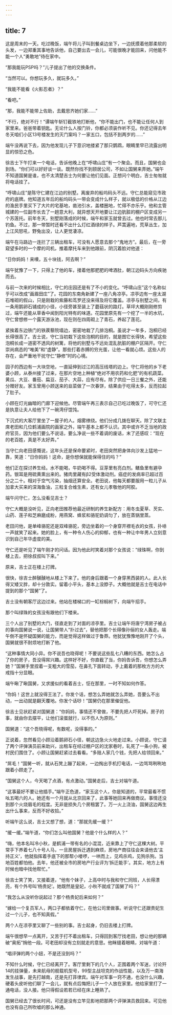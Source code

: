 ```yaml
---
---
---
```

title: 7
---




这是周末的一天。吃过晚饭，端午将儿子叫到餐桌边坐下，一边抚摸着他那柔软的头发，一边郑重其事地告诉他，自己要出去一会儿，可能很晚才能回来，问他能不能一个人“勇敢地”待在家中。

“那我能玩PSP吗？”儿子提出了他的交换条件。

“当然可以。你想玩多久，就玩多久。”

“我能不能看《火影忍者》？”

“看吧。”

“那，我能不能带上佐助，去戴思齐她们家……”

“不行，绝对不行！”谭端午斩钉截铁地打断他，“你不能出门，也不能让任何人到家里来。爸爸带着钥匙。无论什么人按门铃，你都必须装作听不见。你还记得去年冬天咱们小区13号楼发生的灭门案吗？一家五口，包括不到两岁的……”

端午没再说下去，因为他发现儿子下意识地搂紧了那只鹦鹉，眼睛里早已流露出明显的惊恐之色。

徐吉士下午打来一个电话，告诉他晚上在“呼啸山庄”有一个聚会。而且，国舅也会到场。“你们可以好好谈一谈。既然你找不到颐居公司，不如让国舅来弄她。”端午不知道国舅是谁，也不太清楚吉士为何要让他们见面。正想问个明白，吉士匆匆就将电话挂了。

“呼啸山庄”是陈守仁建在江边的别墅。离废弃的船坞码头不远。守仁总能窥见市政府的底牌。他知道五年后的船坞码头一带会变成什么样子，就以极低的价格从江边的渔民手里买下了大片的宅基地，凿池引水，盖楼圈地，忙得不亦乐乎。他和主管城建的一位副市长去了一趟意大利，就异想天开地要让江边肮脏的棚户区变成另一个苏莲托。前年冬天，别墅刚落成的时候，端午和家玉就曾去过。他也时常去那儿钓鱼。不过，那一带暂时还看不出什么灯红酒绿的样子。芦蒿遍地，荒草丛生，加上江风怒吼，野兔出没，让人更觉凄凉。

端午在马路边一连拦了三辆出租车，可没有人愿意去那个“鬼地方”。最后，在一旁窥望多时的一个摩的司机，推着摩托车来到他跟前，阴沉着脸对他道：

“日你妈妈！来噢，五十块钱，阿去啊？”

端午犹豫了一下，只得上了他的车，搂着他那肥肥的啤酒肚，朝江边码头方向疾驰而去。

与前一次来的时候相比，守仁的庄园还是有了不小的变化。“呼啸山庄”这个名称似乎可以改成“画眉田庄”了。花园的东南角新建了一座八角凉亭。凉亭边有一座太湖石堆砌的假山，只是刚栽的紫藤和茑罗还没来得及将它覆盖。凉亭与别墅之间，有一条用鹅卵石铺成的小径，小径旁甚至装上了蘑菇状的路灯。草坪大概刚刚修剪过，端午还能从草香中闻到阳光特有的味道。花园里原先有一个挖了一半的水坑，守仁曾想修一个露天游泳池，现在则在四周砌上了青石，养起了莲花。

紧挨着东边铁门的铁蒺藜院墙边，密密地栽了几排泡桐。虽说才一年多，泡桐已经长得很高了。吉士说，守仁当初栽下这些泡桐的目的，就是图它长得快，希望这些泡桐长成一道密不透风的树篱，将他的别墅与不远处混乱肮脏的棚户区隔开。守仁崇尚病态的“唯美”和“虚静”。那些打着赤膊的穷光蛋，让他一看就心烦。这些人的存在，会严重地干扰守仁“静修”时的心境。

园子的西边有一大块空地，一直延伸到过江的高压线塔的边上。守仁将他的乡下老婆小顾，从泰州接了过来，在那片空地上种植“绝对不用农药和化肥”的有机蔬菜。黄瓜、大豆、番茄、扁豆、茄子、大蒜，应有尽有。除了供应一日三餐之外，还能分赠好友。家玉曾用小顾送来的韭菜做了一次春饼，结果由于吃得太多，反而拉起了肚子。

小顾在灯光幽暗的门廊下迎候他。尽管端午再三表示自己已吃过晚饭了，可守仁还是执意让夫人给他下了一碗湾仔馄饨。

下沉式的大客厅里坐了一屋子的人。烟雾缭绕。他们分成几拨在聊天。除了文联主席老田和几位鹤浦画院的画家之外，端午基本上都不认识。其中或许不乏当地的政府官员，因为他们要么不说话，要么净说一些不着调的废话，末了还感叹：“现在的老百姓，真是不太好弄。”

当守仁向老田感慨说，这年头还是保命要紧时，老田突然把身体向沙发上猛地一靠，笑道：“日你妈妈！这命，是你想保就能保得住的吗？”

他们正在探讨养生经。水不能喝，牛奶喝不得。豆芽里有亮白剂。鳝鱼里有避孕药。银耳是用硫黄熏出来的。猪肉里藏有β2受体激动剂。癌症的发病率已超过百分之二十。相对于空气污染，抽烟还算安全。老田说，他每天都要服用一粒儿子从加拿大买来的深海鱼油，三粒复合维生素，还有女儿孝敬他的阿胶。

端午问守仁，怎么没看见吉士？

守仁大概是没听见，正向老田推荐他最近研制的养生新配方：用冬虫夏草、芡实、山药、莲子和芝麻磨成粉，用燕窝、蜂浆和骆驼奶调匀了，放在蒸锅里蒸。

老田问他，是单峰骆驼还是双峰骆驼，旁边坐着的一个身穿开襟毛衣的女孩，扑哧一声就笑了起来。她的脸上，有一种令人伤心的抑郁，也有一种让中年男人立刻意识到自己年华虚度的美。

守仁还是听见了端午刚才的问话。因为他此时笑着对那个女孩说：“绿珠啊，你到楼上去，把徐叔叔叫下来。”

原来，吉士正在楼上打牌。

很快，徐吉士醉醺醺地从楼上下来了。他的身后跟着一个身穿黑西装的人。此人长得又矮又胖，却十分敦实。留着小平头，基本上没脖子。大概他就是吉士在电话中提到的那个“国舅”了。

吉士没有朝客厅这边过来。他站在楼梯口的一缸棕榈树下，向端午招手。

那个叫绿珠的女孩没有跟他们下楼来。

三个人出了别墅的大门，径直走到了对面的凉亭里。吉士让端午将唐宁湾房子被占的事向国舅说一说，让国舅带人“扑过去”，替他把那个长得像孙俪的女人轰走。端午倒不是怀疑国舅的能力，而是觉得这样做过于鲁莽。他犹犹豫豫地刚开了个头，国舅就很不耐烦地打断了他。

“这种事情大同小异。你不说吾也晓得呢！不要说这些乱七八糟的东西。她怎么占了你的房子，吾没得屌兴趣。这样好不好，你直截了当，你妈告诉吾，你想怎么弄她？”国舅手里捏着一支粗大的雪茄，在鼻孔下面转动，手上戴着的那枚方方的大戒指十分显眼。

端午瞅了瞅国舅，又求援似的看着吉士，怔在那里，一时不知如何作答。

“你妈！这世上就没得王法了。你发个话，想怎么弄她就怎么弄她，吾要么不出动，一出动就是翻天覆地。你发个话唦！”国舅仍在那里催促他。

徐吉士见状赶紧对国舅道：“你妈妈，事情还不曾做，不要先把人吓死掉。房子的事，就由你去摆平，让他们滚蛋就行，以不伤人为原则。”

国舅道：“这个吾晓得呢，有数呢，没得事的。”

正说着，忽然看见小顾沿着鹅卵石小径，朝这边急火火地走过来。小顾说，守仁请了两个评弹演员前来助兴，出租车在经过棚户区的沈家巷时，轧死了一条小狗，被村民们围住了。小顾让国舅赶紧过去看看。“多赔人家几个钱，先把人给领回来。”

“屌毛！”国舅一听，就从石凳上蹦了起来，一边掏出手机打电话，一边骂骂咧咧地跟着小顾走了。

“国舅这个人，今天喝了点酒，有点激动。”国舅走后，吉士对端午道。

“这事最好不要让他插手。”端午正色道，“家玉这个人，你是知道的，平常最看不惯吆五喝六的人。她还有一个月就从北京回来了，此事等她回来再做商议。事情还没到那个火烧眉毛的程度。无非是损失几个房租罢了。万一火上浇油，国舅这边再生出什么事来，反而不好收拾。”

听端午这么说，吉士又想了想，道：“那就先缓一缓？”

“缓一缓。”端午道，“你们怎么叫他国舅？他是个什么样的人？”

“嗨，他本名叫冷小秋，是鹤浦一带有名的小混混，近来靠上了守仁这棵大树。平常手下养着七八十号人马，一旦房屋拆迁遇到麻烦，房地产商往往会来请他去‘主持正义’，他就指挥着手底下的那帮小喽啰，一哄而上，见鸡杀鸡，见狗杀狗。当地百姓都怕他。去年，他还被全市的房地产行业评为‘拆迁能手’。其实，地方上有时候也暗中找他帮忙。”

徐吉士笑了笑，又接着道，“他有个妹子，上高中时与我和守仁同班，人长得漂亮，有个外号叫‘杨贵妃’。她既然是皇妃，小秋不就成了国舅了吗？”

“我怎么从没听你说起过？那个杨贵妃后来如何？”

“嫁给一个复员军人，两口子都依着守仁，在他公司里做事。听说守仁还跟贵妃生过一个儿子，也不知真假。”

两个人在凉亭里又聊了一些别的事。吉士起身，仍旧去楼上打牌。

端午很想早一点离开，又苦于打不着出租车，只得回到客厅找老田，想让他的那辆破“奥拓”捎他一段。可老田却没有立刻就走的意思。他眯缝着眼睛，对端午道：

“唱评弹的两个小妞，不是还没到吗？”

不知什么时候，守仁已经离开了。客厅里剩下的几个人，正围着两个军迷，讨论歼14的挂弹量，未来航母的舰载机型号，99型主战坦克的作战性能，以及万一南海发生战事，是先打越南，还是先打菲律宾。端午对军事一窍不通，也没什么兴趣，硬着头皮听他们聊了一会儿，就有点后悔把儿子一个人放在家里。他给家里打了一通电话，没人接。他只得假设若若已经在床上睡熟了。

国舅已经去了很长时间，可还是没有立竿见影地把那两个评弹演员救回来。可见他也没有自己所吹嘘的那么神通。